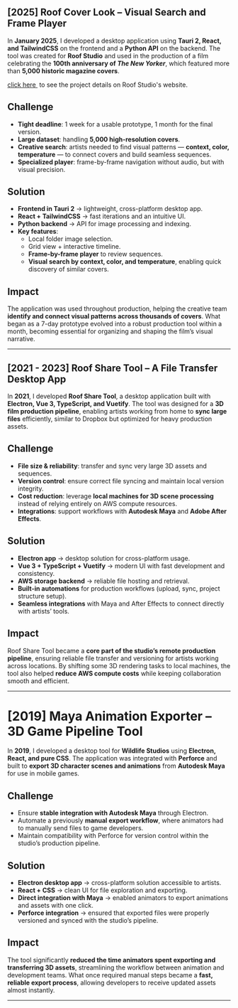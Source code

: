 
<PostHeader
  title="Electron and Tauri Desktop Apps"
  snippet=""
  projectName="Desktop Apps"
  imageName="tauri/desktop-app.png"
  date="2018 - 2025"
  order="1"
  stack="(Tauri, Electron JS, Vuejs, ReactJS, Rust, VueJS, Typescript, Vuetify, TailwindCSS, NodeJS)"
/>

## [2025] Roof Cover Look – Visual Search and Frame Player

In **January 2025**, I developed a desktop application using **Tauri 2, React, and TailwindCSS** on the frontend and a **Python API** on the backend. The tool was created for **Roof Studio** and used in the production of a film celebrating the **100th anniversary of _The New Yorker_**, which featured more than **5,000 historic magazine covers**.

<a href="https://roofstudio.tv/work/the-new-yorker-100" target="_blank">
  click here
</a>
&nbsp;to see the project details on Roof Studio's website.

<div class="blogGallery">
  <Media
    src="https://www.youtube.com/embed/-pwoj0YdG78"
    alt="Roof Cover Look"
  />
</div>

## Challenge

- **Tight deadline**: 1 week for a usable prototype, 1 month for the final version.
- **Large dataset**: handling **5,000 high-resolution covers**.
- **Creative search**: artists needed to find visual patterns — **context, color, temperature** — to connect covers and build seamless sequences.
- **Specialized player**: frame-by-frame navigation without audio, but with visual precision.

## Solution

- **Frontend in Tauri 2** → lightweight, cross-platform desktop app.
- **React + TailwindCSS** → fast iterations and an intuitive UI.
- **Python backend** → API for image processing and indexing.
- **Key features**:
  - Local folder image selection.
  - Grid view + interactive timeline.
  - **Frame-by-frame player** to review sequences.
  - **Visual search by context, color, and temperature**, enabling quick discovery of similar covers.

## Impact

The application was used throughout production, helping the creative team **identify and connect visual patterns across thousands of covers**. What began as a 7-day prototype evolved into a robust production tool within a month, becoming essential for organizing and shaping the film’s visual narrative.

---

## [2021 - 2023] Roof Share Tool – A File Transfer Desktop App

In **2021**, I developed **Roof Share Tool**, a desktop application built with **Electron, Vue 3, TypeScript, and Vuetify**. The tool was designed for a **3D film production pipeline**, enabling artists working from home to **sync large files** efficiently, similar to Dropbox but optimized for heavy production assets.

<div class="blogGallery">
  <Media
    src="https://www.youtube.com/embed/S_oZfkxhK-w"
    alt="Roof Share Tool"
  />
</div>

## Challenge

- **File size & reliability**: transfer and sync very large 3D assets and sequences.
- **Version control**: ensure correct file syncing and maintain local version integrity.
- **Cost reduction**: leverage **local machines for 3D scene processing** instead of relying entirely on AWS compute resources.
- **Integrations**: support workflows with **Autodesk Maya** and **Adobe After Effects**.

## Solution

- **Electron app** → desktop solution for cross-platform usage.
- **Vue 3 + TypeScript + Vuetify** → modern UI with fast development and consistency.
- **AWS storage backend** → reliable file hosting and retrieval.
- **Built-in automations** for production workflows (upload, sync, project structure setup).
- **Seamless integrations** with Maya and After Effects to connect directly with artists’ tools.

## Impact

Roof Share Tool became a **core part of the studio’s remote production pipeline**, ensuring reliable file transfer and versioning for artists working across locations. By shifting some 3D rendering tasks to local machines, the tool also helped **reduce AWS compute costs** while keeping collaboration smooth and efficient.

---

# [2019] Maya Animation Exporter – 3D Game Pipeline Tool

In **2019**, I developed a desktop tool for **Wildlife Studios** using **Electron, React, and pure CSS**. The application was integrated with **Perforce** and built to **export 3D character scenes and animations** from **Autodesk Maya** for use in mobile games.

<div class="blogGallery">
  <Media
    src="https://www.youtube.com/embed/IegnixWP4F4"
    alt="Animation Exporter"
  />
</div>

## Challenge

- Ensure **stable integration with Autodesk Maya** through Electron.
- Automate a previously **manual export workflow**, where animators had to manually send files to game developers.
- Maintain compatibility with Perforce for version control within the studio’s production pipeline.

## Solution

- **Electron desktop app** → cross-platform solution accessible to artists.
- **React + CSS** → clean UI for file exploration and exporting.
- **Direct integration with Maya** → enabled animators to export animations and assets with one click.
- **Perforce integration** → ensured that exported files were properly versioned and synced with the studio’s pipeline.

## Impact

The tool significantly **reduced the time animators spent exporting and transferring 3D assets**, streamlining the workflow between animation and development teams. What once required manual steps became a **fast, reliable export process**, allowing developers to receive updated assets almost instantly.

---

